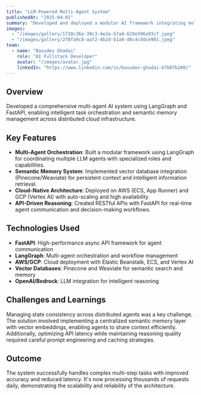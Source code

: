 ```yaml
---
title: "LLM-Powered Multi-Agent System"
publishedAt: "2025-04-01"
summary: "Developed and deployed a modular AI framework integrating multiple LLM agents for task orchestration, semantic memory, and API-driven reasoning on AWS/GCP."
images:
  - "/images/gallery/1720c36a-30c3-4e2a-b7a4-629e596a93cf.jpeg"
  - "/images/gallery/278fa9c8-aaf2-4b2d-b1a9-d8c4cddce901.jpeg"
team:
  - name: "Basudev Ghadai"
    role: "AI Fullstack Developer"
    avatar: "/images/avatar.jpg"
    linkedIn: "https://www.linkedin.com/in/basudev-ghadai-67b07b200/"
---
```


## Overview

Developed a comprehensive multi-agent AI system using LangGraph and FastAPI, enabling intelligent task orchestration and semantic memory management across distributed cloud infrastructure.

## Key Features

- **Multi-Agent Orchestration**: Built a modular framework using LangGraph for coordinating multiple LLM agents with specialized roles and capabilities.
- **Semantic Memory System**: Implemented vector database integration (Pinecone/Weaviate) for persistent context and intelligent information retrieval.
- **Cloud-Native Architecture**: Deployed on AWS (ECS, App Runner) and GCP (Vertex AI) with auto-scaling and high availability.
- **API-Driven Reasoning**: Created RESTful APIs with FastAPI for real-time agent communication and decision-making workflows.

## Technologies Used

- **FastAPI**: High-performance async API framework for agent communication
- **LangGraph**: Multi-agent orchestration and workflow management
- **AWS/GCP**: Cloud deployment with Elastic Beanstalk, ECS, and Vertex AI
- **Vector Databases**: Pinecone and Weaviate for semantic search and memory
- **OpenAI/Bedrock**: LLM integration for intelligent reasoning

## Challenges and Learnings

Managing state consistency across distributed agents was a key challenge. The solution involved implementing a centralized semantic memory layer with vector embeddings, enabling agents to share context efficiently. Additionally, optimizing API latency while maintaining reasoning quality required careful prompt engineering and caching strategies.

## Outcome

The system successfully handles complex multi-step tasks with improved accuracy and reduced latency. It's now processing thousands of requests daily, demonstrating the scalability and reliability of the architecture.